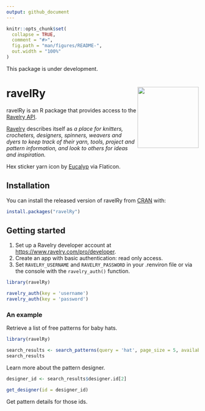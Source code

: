```yaml
---
output: github_document
---
```


```r
knitr::opts_chunk$set(
  collapse = TRUE,
  comment = "#>",
  fig.path = "man/figures/README-",
  out.width = "100%"
)

```

This package is under development.  

# ravelRy <img src="man/figures/ravelRy_hex.png" width="160px" align="right" />

ravelRy is an R package that provides access to the [Ravelry API](https://www.ravelry.com/groups/ravelry-api).  

[Ravelry](https://www.ravelry.com/about) describes itself as _a place for knitters, crocheters, designers, spinners, weavers and dyers to keep track of their yarn, tools, project and pattern information, and look to others for ideas and inspiration._    

Hex sticker yarn icon by [Eucalyp](https://www.flaticon.com/authors/eucalyp) via Flaticon. 

## Installation

You can install the released version of ravelRy from [CRAN](https://CRAN.R-project.org) with:

``` r
install.packages("ravelRy")
```

## Getting started    

1. Set up a Ravelry developer account at [https://www.ravelry.com/pro/developer](https://www.ravelry.com/pro/developer).  
2. Create an app with basic authentication: read only access.  
3. Set `RAVELRY_USERNAME` and `RAVELRY_PASSWORD` in your .renviron file or via the console with the `ravelry_auth()` function. 

```r
library(ravelRy)

ravelry_auth(key = 'username')
ravelry_auth(key = 'password')
```

### An example  

Retrieve a list of free patterns for baby hats.  

```r
library(ravelRy)

search_results <- search_patterns(query = 'hat', page_size = 5, availability = 'free', fit = 'baby')
search_results
```

Learn more about the pattern designer.  

```r
designer_id <- search_results$designer.id[2]

get_designer(id = designer_id)  
```

Get pattern details for those ids.  

```r

```
